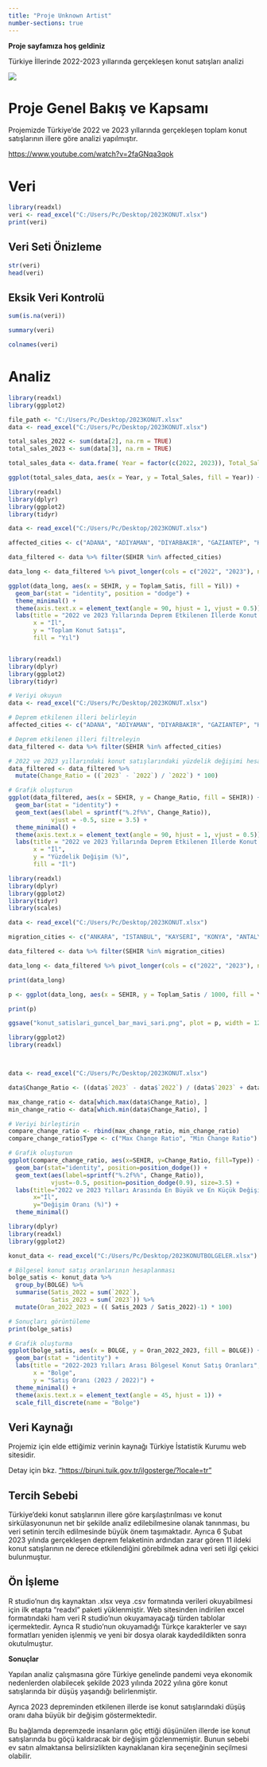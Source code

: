 ```yaml
---
title: "Proje Unknown Artist"
number-sections: true
---
```


**Proje sayfamıza hoş geldiniz**

Türkiye İllerinde 2022-2023 yıllarında gerçekleşen konut satışları analizi

![](images/111.jpg)

# **Proje Genel Bakış ve Kapsamı**

Projemizde Türkiye’de 2022 ve 2023 yıllarında gerçekleşen toplam konut satışlarının illere göre analizi yapılmıştır.

<https://www.youtube.com/watch?v=2faGNqa3qok>

# Veri

```r
library(readxl)
veri <- read_excel("C:/Users/Pc/Desktop/2023KONUT.xlsx")
print(veri)

```

##  Veri Seti Önizleme

```r
str(veri)
head(veri)

```

##  **Eksik Veri Kontrolü**

```r
sum(is.na(veri))

```

```r
summary(veri)

```

```r
colnames(veri)

```

# Analiz

```r
library(readxl) 
library(ggplot2)

file_path <- "C:/Users/Pc/Desktop/2023KONUT.xlsx" 
data <- read_excel("C:/Users/Pc/Desktop/2023KONUT.xlsx")

total_sales_2022 <- sum(data[2], na.rm = TRUE) 
total_sales_2023 <- sum(data[3], na.rm = TRUE)

total_sales_data <- data.frame( Year = factor(c(2022, 2023)), Total_Sales = c(total_sales_2022, total_sales_2023) )

ggplot(total_sales_data, aes(x = Year, y = Total_Sales, fill = Year)) + geom_bar(stat = "identity", color = "black") + geom_text(aes(label = Total_Sales), vjust = -0.5) + labs(title = "2022 ve 2023 Yıllarındaki Toplam Konut Satışları", x = "Yıl", y = "Toplam Satış Sayısı") + scale_fill_manual(values = c("blue", "orange")) + theme_minimal()
```

```r
library(readxl)
library(dplyr)
library(ggplot2)
library(tidyr)

data <- read_excel("C:/Users/Pc/Desktop/2023KONUT.xlsx")

affected_cities <- c("ADANA", "ADIYAMAN", "DIYARBAKIR", "GAZIANTEP", "HATAY", "KILIS", "MALATYA", "OSMANIYE", "SANLIURFA", "KAHRAMANMARAS", "ELAZIG")

data_filtered <- data %>% filter(SEHIR %in% affected_cities)

data_long <- data_filtered %>% pivot_longer(cols = c("2022", "2023"), names_to = "Yil", values_to = "Toplam_Satis")

ggplot(data_long, aes(x = SEHIR, y = Toplam_Satis, fill = Yil)) +
  geom_bar(stat = "identity", position = "dodge") +
  theme_minimal() +
  theme(axis.text.x = element_text(angle = 90, hjust = 1, vjust = 0.5)) +
  labs(title = "2022 ve 2023 Yıllarında Deprem Etkilenen İllerde Konut Satışları",
       x = "İl",
       y = "Toplam Konut Satışı",
       fill = "Yıl")



```

```r
library(readxl)
library(dplyr)
library(ggplot2)
library(tidyr)

# Veriyi okuyun
data <- read_excel("C:/Users/Pc/Desktop/2023KONUT.xlsx")

# Deprem etkilenen illeri belirleyin
affected_cities <- c("ADANA", "ADIYAMAN", "DIYARBAKIR", "GAZIANTEP", "HATAY", "KILIS", "MALATYA", "OSMANIYE", "SANLIURFA", "KAHRAMANMARAS", "ELAZIG")

# Deprem etkilenen illeri filtreleyin
data_filtered <- data %>% filter(SEHIR %in% affected_cities)

# 2022 ve 2023 yıllarındaki konut satışlarındaki yüzdelik değişimi hesaplayın
data_filtered <- data_filtered %>%
  mutate(Change_Ratio = ((`2023` - `2022`) / `2022`) * 100)

# Grafik oluşturun
ggplot(data_filtered, aes(x = SEHIR, y = Change_Ratio, fill = SEHIR)) +
  geom_bar(stat = "identity") +
  geom_text(aes(label = sprintf("%.2f%%", Change_Ratio)), 
            vjust = -0.5, size = 3.5) +
  theme_minimal() +
  theme(axis.text.x = element_text(angle = 90, hjust = 1, vjust = 0.5)) +
  labs(title = "2022 ve 2023 Yıllarında Deprem Etkilenen İllerde Konut Satışlarındaki Yüzdelik Değişim",
       x = "İl",
       y = "Yüzdelik Değişim (%)",
       fill = "İl")

```

```r
library(readxl) 
library(dplyr) 
library(ggplot2) 
library(tidyr) 
library(scales)

data <- read_excel("C:/Users/Pc/Desktop/2023KONUT.xlsx")

migration_cities <- c("ANKARA", "ISTANBUL", "KAYSERI", "KONYA", "ANTALYA", "SAMSUN", "MUGLA")

data_filtered <- data %>% filter(SEHIR %in% migration_cities)

data_long <- data_filtered %>% pivot_longer(cols = c("2022", "2023"), names_to = "Yil", values_to = "Toplam_Satis")

print(data_long)

p <- ggplot(data_long, aes(x = SEHIR, y = Toplam_Satis / 1000, fill = Yil)) + geom_bar(stat = "identity", position = position_dodge(width = 0.9)) + geom_text(aes(label = round(Toplam_Satis / 1000, 1)), position = position_dodge(width = 0.9), vjust = -0.5, size = 3) + scale_fill_manual(values = c("2022" = "blue", "2023" = "yellow")) + theme_minimal() + theme(axis.text.x = element_text(angle = 45, hjust = 1, vjust = 0.5)) + scale_y_continuous(labels = comma) + labs(title = "Deprem Sonrası Göç Alan İllerde Konut Satışları", x = "İl", y = "Toplam Konut Satışı (bin)", fill = "Yıl")

print(p)

ggsave("konut_satislari_guncel_bar_mavi_sari.png", plot = p, width = 12, height = 8, units = "in")
```

```r
library(ggplot2)
library(readxl)



data <- read_excel("C:/Users/Pc/Desktop/2023KONUT.xlsx")

data$Change_Ratio <- ((data$`2023` - data$`2022`) / (data$`2023` + data$`2022`)) * 100

max_change_ratio <- data[which.max(data$Change_Ratio), ]
min_change_ratio <- data[which.min(data$Change_Ratio), ]

# Veriyi birleştirin
compare_change_ratio <- rbind(max_change_ratio, min_change_ratio)
compare_change_ratio$Type <- c("Max Change Ratio", "Min Change Ratio")

# Grafik oluşturun
ggplot(compare_change_ratio, aes(x=SEHIR, y=Change_Ratio, fill=Type)) + 
  geom_bar(stat="identity", position=position_dodge()) +
  geom_text(aes(label=sprintf("%.2f%%", Change_Ratio)), 
            vjust=-0.5, position=position_dodge(0.9), size=3.5) +
  labs(title="2022 ve 2023 Yılları Arasında En Büyük ve En Küçük Değişim Oranına Sahip İller",
       x="İl",
       y="Değişim Oranı (%)") +
  theme_minimal()

```

```r

library(dplyr)
library(readxl)
library(ggplot2)

konut_data <- read_excel("C:/Users/Pc/Desktop/2023KONUTBOLGELER.xlsx")

# Bölgesel konut satış oranlarının hesaplanması
bolge_satis <- konut_data %>%
  group_by(BOLGE) %>%
  summarise(Satis_2022 = sum(`2022`),
            Satis_2023 = sum(`2023`)) %>%
  mutate(Oran_2022_2023 = (( Satis_2023 / Satis_2022)-1) * 100)

# Sonuçları görüntüleme
print(bolge_satis)

# Grafik oluşturma
ggplot(bolge_satis, aes(x = BOLGE, y = Oran_2022_2023, fill = BOLGE)) +
  geom_bar(stat = "identity") +
  labs(title = "2022-2023 Yılları Arası Bölgesel Konut Satış Oranları",
       x = "Bolge",
       y = "Satış Oranı (2023 / 2022)") +
  theme_minimal() +
  theme(axis.text.x = element_text(angle = 45, hjust = 1)) +
  scale_fill_discrete(name = "Bolge")

```

## Veri Kaynağı

Projemiz için elde ettiğimiz verinin kaynağı Türkiye İstatistik Kurumu web sitesidir.

Detay için bkz. ["https://biruni.tuik.gov.tr/ilgosterge/?locale=tr"](https://biruni.tuik.gov.tr/ilgosterge/?locale=tr)

## Tercih Sebebi

Türkiye'deki konut satışlarının illere göre karşılaştırılması ve konut sirkülasyonunun net bir şekilde analiz edilebilmesine olanak tanınması, bu veri setinin tercih edilmesinde büyük önem taşımaktadır. Ayrıca 6 Şubat 2023 yılında gerçekleşen deprem felaketinin ardından zarar gören 11 ildeki konut satışlarının ne derece etkilendiğini görebilmek adına veri seti ilgi çekici bulunmuştur.

## Ön İşleme

R studio'nun dış kaynaktan .xlsx veya .csv formatında verileri okuyabilmesi için ilk etapta "readxl" paketi yüklenmiştir. Web sitesinden indirilen excel formatındaki ham veri R studio'nun okuyamayacağı türden tablolar içermektedir. Ayrıca R studio'nun okuyamadığı Türkçe karakterler ve sayı formatları yeniden işlenmiş ve yeni bir dosya olarak kaydedildikten sonra okutulmuştur.

**Sonuçlar**

Yapılan analiz çalışmasına göre Türkiye genelinde pandemi veya ekonomik nedenlerden olabilecek şekilde 2023 yılında 2022 yılına göre konut satışlarında bir düşüş yaşandığı belirlenmiştir.

Ayrıca 2023 depreminden etkilenen illerde ise konut satışlarındaki düşüş oranı daha büyük bir değişim göstermektedir.

Bu bağlamda depremzede insanların göç ettiği düşünülen illerde ise konut satışlarında bu göçü kaldıracak bir değişim gözlenmemiştir. Bunun sebebi ev satın almaktansa belirsizlikten kaynaklanan kira seçeneğinin seçilmesi olabilir.
